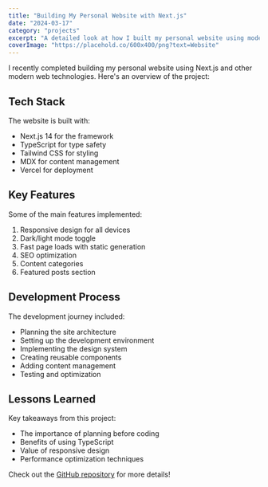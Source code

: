 ```yaml
---
title: "Building My Personal Website with Next.js"
date: "2024-03-17"
category: "projects"
excerpt: "A detailed look at how I built my personal website using modern web technologies."
coverImage: "https://placehold.co/600x400/png?text=Website"
---
```


I recently completed building my personal website using Next.js and other modern web technologies. Here's an overview of the project:

## Tech Stack

The website is built with:

- Next.js 14 for the framework
- TypeScript for type safety
- Tailwind CSS for styling
- MDX for content management
- Vercel for deployment

## Key Features

Some of the main features implemented:

1. Responsive design for all devices
2. Dark/light mode toggle
3. Fast page loads with static generation
4. SEO optimization
5. Content categories
6. Featured posts section

## Development Process

The development journey included:

- Planning the site architecture
- Setting up the development environment
- Implementing the design system
- Creating reusable components
- Adding content management
- Testing and optimization

## Lessons Learned

Key takeaways from this project:

- The importance of planning before coding
- Benefits of using TypeScript
- Value of responsive design
- Performance optimization techniques

Check out the [GitHub repository](https://github.com/yourusername/personal-website) for more details! 